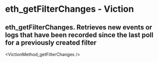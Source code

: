 # eth_getFilterChanges - Viction

## eth_getFilterChanges. Retrieves new events or logs that have been recorded since the last poll for a previously created filter


<VictionMethod_getFilterChanges />
